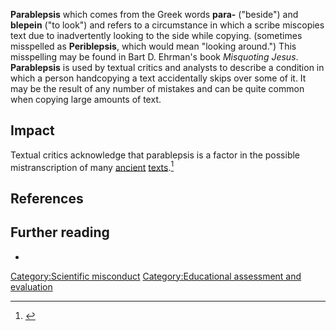 {{Orphan|August 2006}}

'''Parablepsis''' which comes from the Greek words '''para-''' ("beside") and '''blepein''' ("to look") and refers to a circumstance in which a scribe miscopies text due to inadvertently looking to the side while copying. (sometimes misspelled as '''Periblepsis''', which would mean "looking around.") This misspelling may be found in Bart D. Ehrman's book ''Misquoting Jesus''. '''Parablepsis''' is used by textual critics and analysts to describe a condition in which a person handcopying a text accidentally skips over some of it.  It may be the result of any number of mistakes and can be quite common when copying large amounts of text.
==Impact==
Textual critics acknowledge that parablepsis is a factor in the possible mistranscription of many [[ancient]] [[Writing|texts]].<ref>{{cite web
|url=http://evangelicaltextualcriticism.blogspot.com/2005_12_01_evangelicaltextualcriticism_archive.html
|title=Evangelical Textual Criticism
|publisher=evangelicaltextualcriticism.blogspot.com
|accessdate=2006-08-15 
}}</ref>

==References==
<references/>

==Further reading==
* {{cite book | last = Ehrman | first = Bart D. | year = 2005 | title = Misquoting Jesus: The Story Behind Who Changed the Bible and Why | publisher = HarperCollins | location = New York, NY | id = ISBN 0-06-073817-0 }}

[[Category:Scientific misconduct]]
[[Category:Educational assessment and evaluation]]


{{literature-stub}}